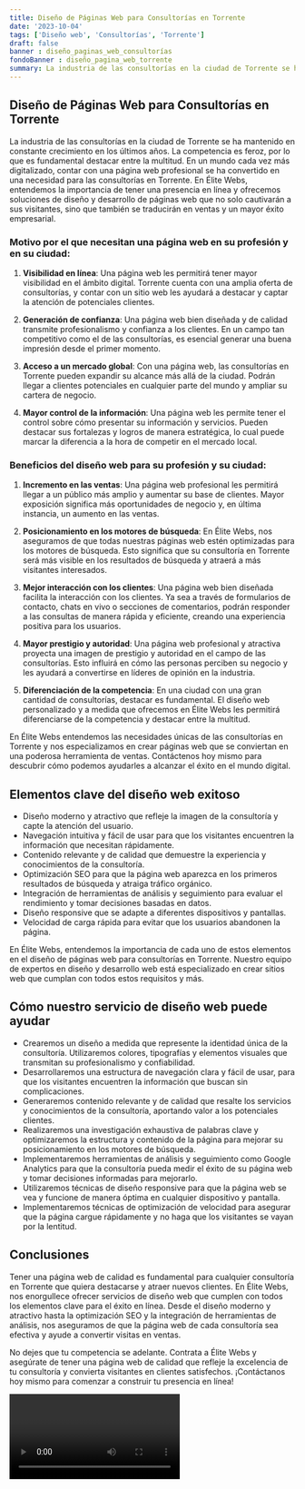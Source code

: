 ```yaml
---
title: Diseño de Páginas Web para Consultorías en Torrente
date: '2023-10-04'
tags: ['Diseño web', 'Consultorías', 'Torrente']
draft: false
banner : diseño_paginas_web_consultorías
fondoBanner : diseño_pagina_web_torrente
summary: La industria de las consultorías en la ciudad de Torrente se ha mantenido en constante crecimiento en los últimos años. La competencia es feroz, por lo que es fundamental destacar entre la multitud. En un mundo cada vez más digitalizado, contar con una página web profesional se ha convertido en una necesidad para las consultorías en Torrente. En Élite Webs, entendemos la importancia de tener una presencia en línea y ofrecemos soluciones de diseño y desarrollo de páginas web que no solo cautivarán a sus visitantes, sino que también se traducirán en ventas y un mayor éxito empresarial.
---
```


## Diseño de Páginas Web para Consultorías en Torrente

La industria de las consultorías en la ciudad de Torrente se ha mantenido en constante crecimiento en los últimos años. La competencia es feroz, por lo que es fundamental destacar entre la multitud. En un mundo cada vez más digitalizado, contar con una página web profesional se ha convertido en una necesidad para las consultorías en Torrente. En Élite Webs, entendemos la importancia de tener una presencia en línea y ofrecemos soluciones de diseño y desarrollo de páginas web que no solo cautivarán a sus visitantes, sino que también se traducirán en ventas y un mayor éxito empresarial.

### Motivo por el que necesitan una página web en su profesión y en su ciudad:

1. **Visibilidad en línea**: Una página web les permitirá tener mayor visibilidad en el ámbito digital. Torrente cuenta con una amplia oferta de consultorías, y contar con un sitio web les ayudará a destacar y captar la atención de potenciales clientes.

2. **Generación de confianza**: Una página web bien diseñada y de calidad transmite profesionalismo y confianza a los clientes. En un campo tan competitivo como el de las consultorías, es esencial generar una buena impresión desde el primer momento.

3. **Acceso a un mercado global**: Con una página web, las consultorías en Torrente pueden expandir su alcance más allá de la ciudad. Podrán llegar a clientes potenciales en cualquier parte del mundo y ampliar su cartera de negocio.

4. **Mayor control de la información**: Una página web les permite tener el control sobre cómo presentar su información y servicios. Pueden destacar sus fortalezas y logros de manera estratégica, lo cual puede marcar la diferencia a la hora de competir en el mercado local.

### Beneficios del diseño web para su profesión y su ciudad:

1. **Incremento en las ventas**: Una página web profesional les permitirá llegar a un público más amplio y aumentar su base de clientes. Mayor exposición significa más oportunidades de negocio y, en última instancia, un aumento en las ventas.

2. **Posicionamiento en los motores de búsqueda**: En Élite Webs, nos aseguramos de que todas nuestras páginas web estén optimizadas para los motores de búsqueda. Esto significa que su consultoría en Torrente será más visible en los resultados de búsqueda y atraerá a más visitantes interesados.

3. **Mejor interacción con los clientes**: Una página web bien diseñada facilita la interacción con los clientes. Ya sea a través de formularios de contacto, chats en vivo o secciones de comentarios, podrán responder a las consultas de manera rápida y eficiente, creando una experiencia positiva para los usuarios.

4. **Mayor prestigio y autoridad**: Una página web profesional y atractiva proyecta una imagen de prestigio y autoridad en el campo de las consultorías. Esto influirá en cómo las personas perciben su negocio y les ayudará a convertirse en líderes de opinión en la industria.

5. **Diferenciación de la competencia**: En una ciudad con una gran cantidad de consultorías, destacar es fundamental. El diseño web personalizado y a medida que ofrecemos en Élite Webs les permitirá diferenciarse de la competencia y destacar entre la multitud.

En Élite Webs entendemos las necesidades únicas de las consultorías en Torrente y nos especializamos en crear páginas web que se conviertan en una poderosa herramienta de ventas. Contáctenos hoy mismo para descubrir cómo podemos ayudarles a alcanzar el éxito en el mundo digital.

<GifSeo />

<Cta />

## Elementos clave del diseño web exitoso

- Diseño moderno y atractivo que refleje la imagen de la consultoría y capte la atención del usuario.
- Navegación intuitiva y fácil de usar para que los visitantes encuentren la información que necesitan rápidamente.
- Contenido relevante y de calidad que demuestre la experiencia y conocimientos de la consultoría.
- Optimización SEO para que la página web aparezca en los primeros resultados de búsqueda y atraiga tráfico orgánico.
- Integración de herramientas de análisis y seguimiento para evaluar el rendimiento y tomar decisiones basadas en datos.
- Diseño responsive que se adapte a diferentes dispositivos y pantallas.
- Velocidad de carga rápida para evitar que los usuarios abandonen la página.

En Élite Webs, entendemos la importancia de cada uno de estos elementos en el diseño de páginas web para consultorías en Torrente. Nuestro equipo de expertos en diseño y desarrollo web está especializado en crear sitios web que cumplan con todos estos requisitos y más.

## Cómo nuestro servicio de diseño web puede ayudar

- Crearemos un diseño a medida que represente la identidad única de la consultoría. Utilizaremos colores, tipografías y elementos visuales que transmitan su profesionalismo y confiabilidad.
- Desarrollaremos una estructura de navegación clara y fácil de usar, para que los visitantes encuentren la información que buscan sin complicaciones.
- Generaremos contenido relevante y de calidad que resalte los servicios y conocimientos de la consultoría, aportando valor a los potenciales clientes.
- Realizaremos una investigación exhaustiva de palabras clave y optimizaremos la estructura y contenido de la página para mejorar su posicionamiento en los motores de búsqueda.
- Implementaremos herramientas de análisis y seguimiento como Google Analytics para que la consultoría pueda medir el éxito de su página web y tomar decisiones informadas para mejorarlo.
- Utilizaremos técnicas de diseño responsive para que la página web se vea y funcione de manera óptima en cualquier dispositivo y pantalla.
- Implementaremos técnicas de optimización de velocidad para asegurar que la página cargue rápidamente y no haga que los visitantes se vayan por la lentitud.

## Conclusiones

Tener una página web de calidad es fundamental para cualquier consultoría en Torrente que quiera destacarse y atraer nuevos clientes. En Élite Webs, nos enorgullece ofrecer servicios de diseño web que cumplen con todos los elementos clave para el éxito en línea. Desde el diseño moderno y atractivo hasta la optimización SEO y la integración de herramientas de análisis, nos aseguramos de que la página web de cada consultoría sea efectiva y ayude a convertir visitas en ventas.

No dejes que tu competencia se adelante. Contrata a Élite Webs y asegúrate de tener una página web de calidad que refleje la excelencia de tu consultoría y convierta visitantes en clientes satisfechos. ¡Contáctanos hoy mismo para comenzar a construir tu presencia en línea!

<Video />

<CtaBot job='Consultorías' city='Torrente'/>

<Gmaps query='Torrente+españa+maps' />